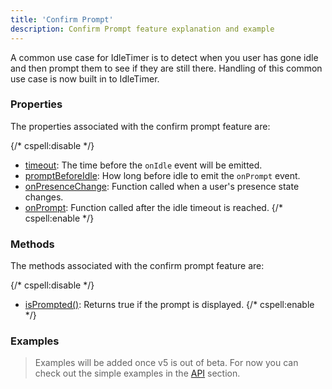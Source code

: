 ```yaml
---
title: 'Confirm Prompt'
description: Confirm Prompt feature explanation and example
---
```


A common use case for IdleTimer is to detect when you user has gone idle and then
prompt them to see if they are still there. Handling of this common use case is 
now built in to IdleTimer.

### Properties

The properties associated with the confirm prompt feature are:

{/* cspell:disable */}
- [timeout](/docs/api/props#timeout): The time before the `onIdle` event will be emitted.
- [promptBeforeIdle](/docs/api/props#promptbeforeidle): How long before idle to emit the `onPrompt` event.
- [onPresenceChange](/docs/api/props#onpresencechange): Function called when a user's presence state changes.
- [onPrompt](/docs/api/props#onprompt): Function called after the idle timeout is reached.
{/* cspell:enable */}

### Methods

The methods associated with the confirm prompt feature are:

{/* cspell:disable */}
- [isPrompted()](/docs/api/methods#isprompted): Returns true if the prompt is displayed.
{/* cspell:enable */}

### Examples

> Examples will be added once v5 is out of beta. For now you can check out the
> simple examples in the [API](/docs/api/use-idle-timer) section.